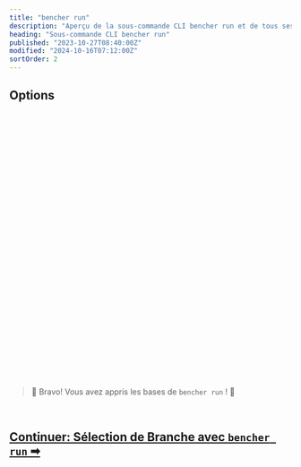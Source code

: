 ```yaml
---
title: "bencher run"
description: "Aperçu de la sous-commande CLI bencher run et de tous ses flags, arguments, et fonctionnalités"
heading: "Sous-commande CLI bencher run"
published: "2023-10-27T08:40:00Z"
modified: "2024-10-16T07:12:00Z"
sortOrder: 2
---
```



<Intro />

<Cmd />

<BenchmarkCommand />

## Options

<Project />

<br />

<Token />

<br />

<BranchSelection />

<br />

<Hash />

<br />

<NoHash />

<br />

<Testbed />

<br />

<Thresholds />

<br />

<Adapters />

<br />

<Iter />

<br />

<Fold />

<br />

<Backdate />

<br />

<AllowFailure />

<br />

<Format />

<br />

<Quiet />

<br />

<GitHubActions />

<br />

<CiOnlyThresholds />

<br />

<CiOnlyOnAlert />

<br />

<CiId />

<br/>

<CiNumber />

<br/>

<Shell />

<br />

<Flag />

<br />

<Exec />

<br />

<Host />

<br />

<Attempts />

<br />

<RetryAfter />

<br />

<DryRun />

<br />

<Help />

<br />
<br />

> 🐰 Bravo! Vous avez appris les bases de <code>bencher run</code> ! 🎉

<br/>

<h2><a href="/fr/docs/explanation/branch-selection/">Continuer: Sélection de Branche avec <code>bencher run</code> ➡</a></h2>